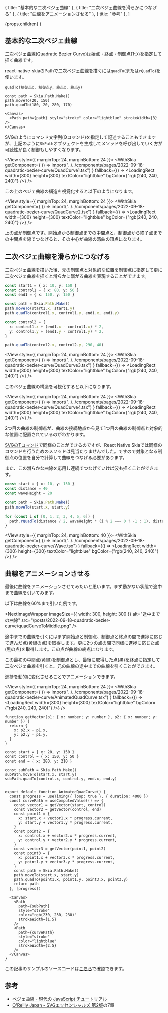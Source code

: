 


  { title: "基本的な二次ベジェ曲線" },
  { title: "二次ベジェ曲線を滑らかにつなげる" },
  { title: "曲線をアニメーションさせる" },
  { title: "参考" },
]

  <PostLayout headlines={headlines} meta={meta}>
    {props.children}
  </PostLayout>
)


## 基本的な二次ベジェ曲線

二次ベジェ曲線(Quadratic Bezier Curve)は始点・終点・制御点(1つ)を指定して描く曲線です。

react-native-skiaのPathで二次ベジェ曲線を描くには`quadTo`(または`rQuadTo`)を使います。

`quadTo(制御点x, 制御点y, 終点x, 終点y)`

```tsx
const path = Skia.Path.Make()
path.moveTo(20, 150)
path.quadTo(180, 20, 280, 170)

<Canvas>
  <Path path={path} style="stroke" color="lightblue" strokeWidth={3} />
</Canvas>
```

SVGのようにコマンド文字列(Qコマンド)を指定して記述することもできますが、上記のように`SkPath`オブジェクトを生成してメソッドを呼び出していく方が可読性が良く制御もしやすくなります。

<View style={{ marginTop: 24, marginBottom: 24 }}>
  <WithSkia
    getComponent={
      () => import("../../components/pages/2022-09-18-quadratic-bezier-curve/QuadCurve1.tsx")
    }
    fallback={() => <LoadingRect width={300} height={300} textColor="lightblue" bgColor={"rgb(240, 240, 240)"} />}
  />
</View>

この上のベジェ曲線の構造を視覚化すると以下のようになります。

<View style={{ marginTop: 24, marginBottom: 24 }}>
  <WithSkia
    getComponent={
      () => import("../../components/pages/2022-09-18-quadratic-bezier-curve/QuadCurve2.tsx")
    }
    fallback={() => <LoadingRect width={300} height={300} textColor="lightblue" bgColor={"rgb(240, 240, 240)"} />}
  />
</View>

上の点が制御点です。開始点から制御点までの中間点と、制御点から終了点までの中間点を線でつなげると、その中心が曲線の湾曲の頂点になります。

## 二次ベジェ曲線を滑らかにつなげる

二次ベジェ曲線を描いた後、元の制御点と対象的な位置を制御点に指定して更に二次ベジェ曲線を描くと滑らかに繋がる曲線を表現することができます。

```ts
const start1 = { x: 10, y: 150 }
const control1 = { x: 80, y: 50 }
const end1 = { x: 150, y: 150 }

const path = Skia.Path.Make()
path.moveTo(start1.x, start1.y)
path.quadTo(control1.x, control1.y, end1.x, end1.y)

const control2 = {
  x: control1.x + (end1.x - control1.x) * 2,
  y: control1.y + (end1.y - control1.y) * 2,
}

path.quadTo(control2.x, control2.y, 290, 40)
```


<View style={{ marginTop: 24, marginBottom: 24 }}>
  <WithSkia
    getComponent={
      () => import("../../components/pages/2022-09-18-quadratic-bezier-curve/QuadCurve3.tsx")
    }
    fallback={() => <LoadingRect width={300} height={300} textColor="lightblue" bgColor={"rgb(240, 240, 240)"} />}
  />
</View>

このベジェ曲線の構造を可視化すると以下になります。


<View style={{ marginTop: 24, marginBottom: 24 }}>
  <WithSkia
    getComponent={
      () => import("../../components/pages/2022-09-18-quadratic-bezier-curve/QuadCurve4.tsx")
    }
    fallback={() => <LoadingRect width={300} height={300} textColor="lightblue" bgColor={"rgb(240, 240, 240)"} />}
  />
</View>

2つ目の曲線の制御点が、曲線の接続地点から見て1つ目の曲線の制御点と対象的な位置に配置されているのがわかります。

[SVGのTコマンド](https://learn.microsoft.com/ja-jp/xamarin/xamarin-forms/user-interface/graphics/skiasharp/curves/beziers)で同様のことができるのですが、React Native Skiaでは同様のコマンドを行うためのメソッドは見当たりませんでした。ですので対象となる制御点の位置を自分で計算して曲線をつなげる必要があります。

また、この滑らかな曲線を応用し連続でつなげていけば波も描くことができます。

```ts
const start = { x: 10, y: 150 }
const distance = 40
const waveHeight = 20

const path = Skia.Path.Make()
path.moveTo(start.x, start.y)

for (const i of [0, 1, 2, 3, 4, 5, 6]) {
  path.rQuadTo(distance / 2, waveHeight * (i % 2 === 0 ? -1 : 1), distance, 0)
}
```

<View style={{ marginTop: 24, marginBottom: 40 }}>
  <WithSkia
    getComponent={
      () => import("../../components/pages/2022-09-18-quadratic-bezier-curve/Wave.tsx")
    }
    fallback={() => <LoadingRect width={300} height={300} textColor="lightblue" bgColor={"rgb(240, 240, 240)"} />}
  />
</View>


## 曲線をアニメーションさせる

最後に曲線をアニメーションさせてみたいと思います。まず動かない状態で途中まで曲線を引いてみます。

以下は曲線を60%まで引いた例です。

<NextImageWrapper
  imageSize={{ width: 300, height: 300 }}
  alt="途中までの曲線"
  src="/posts/2022-09-18-quadratic-bezier-curve/quadCurveToMiddle.png"
/>

途中までの曲線を引くにはまず開始点と制御点、制御点と終点の間で進捗に応じて進んだ点(黄緑の点)を取得します。更に2つの点の間で同様に進捗に応じた点(黒の点)を取得します。この点が曲線の終点になります。

この最初の中間点(黄緑)を制御点とし、最後に取得した点(黒)を終点に指定して二次ベジェ曲線を引くと、元の曲線の途中までの曲線を引くことができます。


進捗を動的に変化させることでアニメーションできます。

<View style={{ marginTop: 24, marginBottom: 24 }}>
  <WithSkia
    getComponent={
      () => import("../../components/pages/2022-09-18-quadratic-bezier-curve/AnimatedQuadCurve.tsx")
    }
    fallback={() => <LoadingRect width={300} height={300} textColor="lightblue" bgColor={"rgb(240, 240, 240)"} />}
  />
</View>

```tsx
function getVector(p1: { x: number; y: number }, p2: { x: number; y: number }) {
  return {
    x: p2.x - p1.x,
    y: p2.y - p1.y,
  }
}

const start = { x: 20, y: 150 }
const control = { x: 150, y: 50 }
const end = { x: 280, y: 210 }

const subPath = Skia.Path.Make()
subPath.moveTo(start.x, start.y)
subPath.quadTo(control.x, control.y, end.x, end.y)


export default function AnimatedQuadCurve() {
  const progress = useTiming({ loop: true }, { duration: 4000 })
  const curvePath = useComputedValue(() => {
    const vector1 = getVector(start, control)
    const vector2 = getVector(control, end)
    const point1 = {
      x: start.x + vector1.x * progress.current,
      y: start.y + vector1.y * progress.current,
    }
    const point2 = {
      x: control.x + vector2.x * progress.current,
      y: control.y + vector2.y * progress.current,
    }
    const vector3 = getVector(point1, point2)
    const point3 = {
      x: point1.x + vector3.x * progress.current,
      y: point1.y + vector3.y * progress.current,
    }
    const path = Skia.Path.Make()
    path.moveTo(start.x, start.y)
    path.quadTo(point1.x, point1.y, point3.x, point3.y)
    return path
  }, [progress])

  <Canvas>
    <Path
      path={subPath}
      style="stroke"
      color="rgb(230, 230, 230)"
      strokeWidth={1.5}
    />
    <Path
      path={curvePath}
      style="stroke"
      color="lightblue"
      strokeWidth={2.5}
    />
  </Canvas>
}

```

この記事のサンプルのソースコードは[こちら](https://github.com/gaishimo/omoidasu-tech-blog/blob/main/components/pages/2022-09-18-quadratic-bezier-curve)で確認できます。


## 参考

- [ベジェ曲線 - 現代の JavaScript チュートリアル](https://ja.javascript.info/bezier-curve)
- [O'Reilly Japan - SVGエッセンシャルズ 第2版](https://www.oreilly.co.jp/books/9784873117973/)の7章
